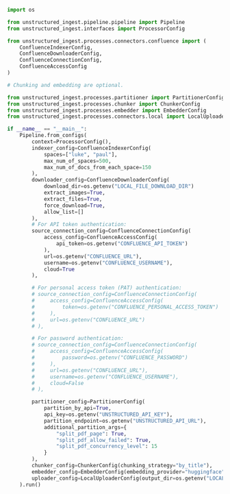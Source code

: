 ```python Python Ingest
import os

from unstructured_ingest.pipeline.pipeline import Pipeline
from unstructured_ingest.interfaces import ProcessorConfig

from unstructured_ingest.processes.connectors.confluence import (
    ConfluenceIndexerConfig,
    ConfluenceDownloaderConfig,
    ConfluenceConnectionConfig,
    ConfluenceAccessConfig
)

# Chunking and embedding are optional.

from unstructured_ingest.processes.partitioner import PartitionerConfig
from unstructured_ingest.processes.chunker import ChunkerConfig
from unstructured_ingest.processes.embedder import EmbedderConfig
from unstructured_ingest.processes.connectors.local import LocalUploaderConfig

if __name__ == "__main__":
    Pipeline.from_configs(
        context=ProcessorConfig(),
        indexer_config=ConfluenceIndexerConfig(
            spaces=["luke", "paul"],
            max_num_of_spaces=500,
            max_num_of_docs_from_each_space=150
        ),
        downloader_config=ConfluenceDownloaderConfig(
            download_dir=os.getenv("LOCAL_FILE_DOWNLOAD_DIR")
            extract_images=True,
            extract_files=True,
            force_download=True,
            allow_list=[] 
        ),
        # For API token authentication:
        source_connection_config=ConfluenceConnectionConfig(
            access_config=ConfluenceAccessConfig(
                api_token=os.getenv("CONFLUENCE_API_TOKEN")
            ),
            url=os.getenv("CONFLUENCE_URL"),
            username=os.getenv("CONFLUENCE_USERNAME"), 
            cloud=True
        ),

        # For personal access token (PAT) authentication:
        # source_connection_config=ConfluenceConnectionConfig(
        #     access_config=ConfluenceAccessConfig(
        #         token=os.getenv("CONFLUENCE_PERSONAL_ACCESS_TOKEN")
        #     ),
        #     url=os.getenv("CONFLUENCE_URL")
        # ),

        # For password authentication:
        # source_connection_config=ConfluenceConnectionConfig(
        #     access_config=ConfluenceAccessConfig(
        #         password=os.getenv("CONFLUENCE_PASSWORD")                
        #     ),
        #     url=os.getenv("CONFLUENCE_URL"),
        #     username=os.getenv("CONFLUENCE_USERNAME"), 
        #     cloud=False
        # ),

        partitioner_config=PartitionerConfig(
            partition_by_api=True,
            api_key=os.getenv("UNSTRUCTURED_API_KEY"),
            partition_endpoint=os.getenv("UNSTRUCTURED_API_URL"),
            additional_partition_args={
                "split_pdf_page": True,
                "split_pdf_allow_failed": True,
                "split_pdf_concurrency_level": 15
            }
        ),
        chunker_config=ChunkerConfig(chunking_strategy="by_title"),
        embedder_config=EmbedderConfig(embedding_provider="huggingface"),
        uploader_config=LocalUploaderConfig(output_dir=os.getenv("LOCAL_FILE_OUTPUT_DIR"))
    ).run()
```
